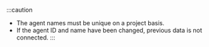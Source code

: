 :::caution

-   The agent names must be unique on a project basis.
-   If the agent ID and name have been changed, previous data is not connected.
:::

